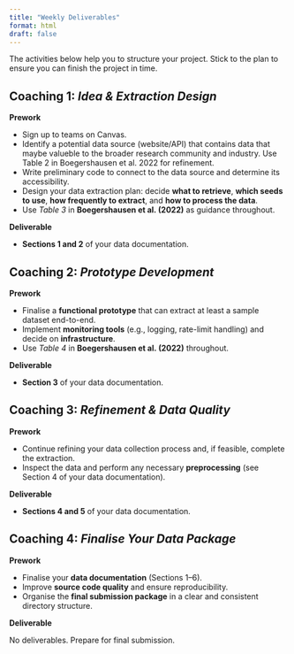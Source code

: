 ```yaml
---
title: "Weekly Deliverables"
format: html
draft: false
---
```


The activities below help you to structure your project. Stick to the plan to ensure you can finish the project in time.

## Coaching 1: *Idea & Extraction Design*

**Prework**

-   Sign up to teams on Canvas.
-   Identify a potential data source (website/API) that contains data that maybe valueble to the broader research community and industry. Use Table 2 in Boegershausen et al. 2022 for refinement.
-   Write preliminary code to connect to the data source and determine its accessibility.\
-   Design your data extraction plan: decide **what to retrieve**, **which seeds to use**, **how frequently to extract**, and **how to process the data**.\
-   Use *Table 3* in **Boegershausen et al. (2022)** as guidance throughout.

**Deliverable**

-   **Sections 1 and 2** of your data documentation.

## Coaching 2: *Prototype Development*

**Prework**

-   Finalise a **functional prototype** that can extract at least a sample dataset end-to-end.\
-   Implement **monitoring tools** (e.g., logging, rate-limit handling) and decide on **infrastructure**.\
-   Use *Table 4* in **Boegershausen et al. (2022)** throughout.

**Deliverable**

-   **Section 3** of your data documentation.

## Coaching 3: *Refinement & Data Quality*

**Prework**

-   Continue refining your data collection process and, if feasible, complete the extraction.\
-   Inspect the data and perform any necessary **preprocessing** (see Section 4 of your data documentation).

**Deliverable**

-   **Sections 4 and 5** of your data documentation.

## Coaching 4: *Finalise Your Data Package*

**Prework**

-   Finalise your **data documentation** (Sections 1–6).\
-   Improve **source code quality** and ensure reproducibility.\
-   Organise the **final submission package** in a clear and consistent directory structure.

**Deliverable**

No deliverables. Prepare for final submission.